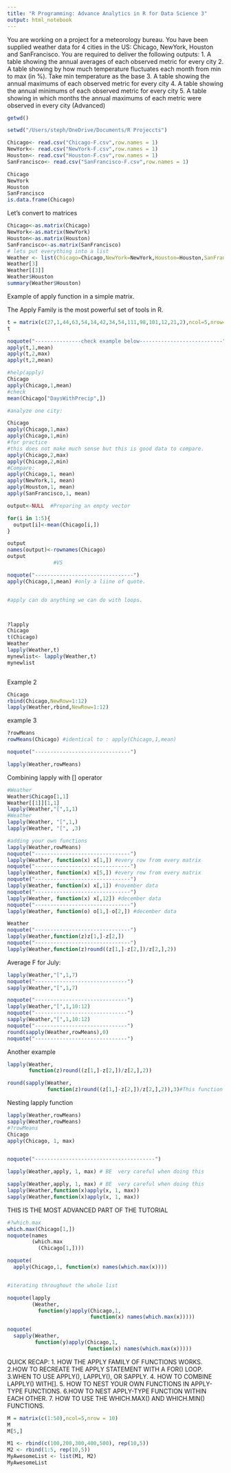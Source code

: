 ---
title: "R Programming: Advance Analytics in R for Data Science 3"
output: html_notebook
---
You are working on a project for a meteorology bureau. You have been supplied
weather data for 4 cities in the US: Chicago, NewYork, Houston and SanFrancisco.
You are required to deliver the following outputs:
1. A table showing the annual averages of each observed metric for every city
2. A table showing by how much temperature fluctuates each month from min to
max (in %). Take min temperature as the base
3. A table showing the annual maximums of each observed metric for every city
4. A table showing the annual minimums of each observed metric for every city
5. A table showing in which months the annual maximums of each metric were
observed in every city (Advanced)

```{r}
getwd()

setwd("/Users/steph/OneDrive/Documents/R Projeccts")

Chicago<- read.csv("Chicago-F.csv",row.names = 1)
NewYork<- read.csv("NewYork-F.csv",row.names = 1)
Houston<- read.csv("Houston-F.csv",row.names = 1)
SanFrancisco<- read.csv("SanFrancisco-F.csv",row.names = 1)

Chicago
NewYork
Houston
SanFrancisco
is.data.frame(Chicago)
```
Let's convert to matrices
```{r}
Chicago<-as.matrix(Chicago)
NewYork<-as.matrix(NewYork)
Houston<-as.matrix(Houston)
SanFrancisco<-as.matrix(SanFrancisco)
# lets put everything into a list
Weather <- list(Chicago=Chicago,NewYork=NewYork,Houston=Houston,SanFrancisco=SanFrancisco)
Weather[3]
Weather[[3]]
Weather$Houston
summary(Weather$Houston)

```
Example of apply function  in a simple matrix.

The Apply Family is the most powerful set of tools in R.
```{r}
t = matrix(c(27,1,44,63,54,14,42,34,54,111,98,101,12,21,2),ncol=5,nrow=3)
t

noquote("---------------check example below---------------------------")
apply(t,1,mean)             
apply(t,2,max)
apply(t,2,mean)  
```

```{r}
#help(apply)
Chicago
apply(Chicago,1,mean)
#check
mean(Chicago["DaysWithPrecip",])

#analyze one city:

Chicago
apply(Chicago,1,max)
apply(Chicago,1,min)
#for practice
#this does not make much sense but this is good data to compare.
apply(Chicago,2,max)
apply(Chicago,2,min)
#Compare:
apply(Chicago,1, mean)
apply(NewYork,1, mean)
apply(Houston,1, mean)
apply(SanFrancisco,1, mean)
```

```{r}
output<-NULL  #Preparing an empty vector

for(i in 1:5){
  output[i]<-mean(Chicago[i,])
}

output
names(output)<-rownames(Chicago)
output
               #VS

noquote("--------------------------------")
apply(Chicago,1,mean) #only a liine of quote.


#apply can do anything we can do with loops.




```

```{r}
?lapply
Chicago
t(Chicago)
Weather
lapply(Weather,t)
mynewlist<- lapply(Weather,t)
mynewlist



```
Example 2
```{r}
Chicago
rbind(Chicago,NewRow=1:12)
lapply(Weather,rbind,NewRow=1:12)

```
example 3
```{r}
?rowMeans
rowMeans(Chicago) #identical to : apply(Chicago,1,mean)

noquote("-------------------------------")

lapply(Weather,rowMeans)
```
Combining lapply with [] operator
```{r}
#Weather
Weather$Chicago[1,1]
Weather[[1]][1,1]
lapply(Weather,"[",1,1)
#Weather
lapply(Weather, "[",1,)
lapply(Weather, "[", ,3)
```

```{r}
#adding your own functions
lapply(Weather,rowMeans)
noquote("-------------------------------")
lapply(Weather, function(x) x[1,]) #every row from every matrix
noquote("-------------------------------")
lapply(Weather, function(x) x[5,]) #every row from every matrix
noquote("-------------------------------")
lapply(Weather, function(x) x[,1]) #november data
noquote("-------------------------------")
lapply(Weather, function(x) x[,12]) #december data
noquote("-------------------------------")
lapply(Weather, function(o) o[1,]-o[2,]) #december data


```

```{r}
Weather
noquote("-------------------------------")
lapply(Weather,function(z)z[1,]-z[2,])
noquote("-------------------------------")
lapply(Weather,function(z)round((z[1,]-z[2,])/z[2,],2))

```
Average F for July:
```{r}
lapply(Weather,"[",1,7)
noquote("------------------------------")
sapply(Weather,"[",1,7)

```

```{r}
noquote("------------------------------")
lapply(Weather,"[",1,10:12)
noquote("------------------------------")
sapply(Weather,"[",1,10:12)
noquote("------------------------------")
round(sapply(Weather,rowMeans),0)
noquote("------------------------------")
```
Another example
```{r}
lapply(Weather,
       function(z)round((z[1,]-z[2,])/z[2,],2))

round(sapply(Weather,
             function(z)round((z[1,]-z[2,])/z[2,],2)),3)#This function looks better.
```
Nesting lapply function
```{r}
lapply(Weather,rowMeans)
sapply(Weather,rowMeans)
#?rowMeans
Chicago
apply(Chicago, 1, max)


noquote("---------------------------------------")

lapply(Weather,apply, 1, max) # BE  very careful when doing this

sapply(Weather,apply, 1, max) # BE  very careful when doing this
lapply(Weather,function(x)apply(x, 1, max))
sapply(Weather,function(x)apply(x, 1, max))
```
THIS IS THE MOST ADVANCED PART OF THE TUTORIAL
```{r}
#?which.max
which.max(Chicago[1,])
noquote(names
        (which.max
          (Chicago[1,])))

noquote(
  apply(Chicago,1, function(x) names(which.max(x))))


#iterating throughout the whole list

noquote(lapply
        (Weather,
          function(y)apply(Chicago,1, 
                           function(x) names(which.max(x)))))

noquote(
  sapply(Weather,
         function(y)apply(Chicago,1, 
                          function(x) names(which.max(x)))))
```
QUICK RECAP:
1. HOW THE APPLY FAMILY OF FUNCTIONS WORKS.
2.HOW TO RECREATE THE APPLY STATEMENT WITH A FOR() LOOP.
3.WHEN TO USE APPLY(), LAPPLY(), OR SAPPLY.
4. HOW TO COMBINE LAPPLY() WITH[].
5. HOW TO NEST YOUR OWN FUNCTIONS IN APPLY-TYPE FUNCTIONS.
6.HOW TO NEST APPLY-TYPE FUNCTION WITHIN EACH OTHER.
7. HOW TO USE THE WHICH.MAX() AND WHICH.MIN() FUNCTIONS.
```{r}
M = matrix(c(1:50),ncol=5,nrow = 10)
M
M[5,]

```

```{r}

M1 <- rbind(c(100,200,300,400,500), rep(10,5))
M2 <- rbind(1:5, rep(10,5))
MyAwesomeList <- list(M1, M2)
MyAwesomeList






```

